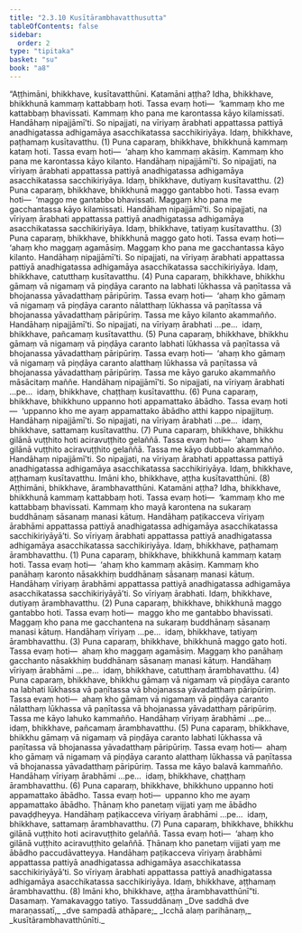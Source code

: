 ```yaml
---
title: "2.3.10 Kusītārambhavatthusutta"
tableOfContents: false
sidebar:
  order: 2
type: "tipitaka"
basket: "su"
book: "a8"
---
```



<DynamicBreadcrumb />

<Division number="80" book="a8">

<Paragraph number="787" book="a8">
“Aṭṭhimāni, bhikkhave, kusītavatthūni. Katamāni aṭṭha? Idha, bhikkhave, bhikkhunā kammaṃ kattabbaṃ hoti. Tassa evaṃ hoti—  ‘kammaṃ kho me kattabbaṃ bhavissati. Kammaṃ kho pana me karontassa kāyo kilamissati. Handāhaṃ nipajjāmī’ti. So nipajjati, na vīriyaṃ ārabhati appattassa pattiyā anadhigatassa adhigamāya asacchikatassa sacchikiriyāya. Idaṃ, bhikkhave, paṭhamaṃ kusītavatthu. (1)
</Paragraph>

<Paragraph number="788" book="a8">
Puna caparaṃ, bhikkhave, bhikkhunā kammaṃ kataṃ hoti. Tassa evaṃ hoti—  ‘ahaṃ kho kammaṃ akāsiṃ. Kammaṃ kho pana me karontassa kāyo kilanto. Handāhaṃ nipajjāmī’ti. So nipajjati, na vīriyaṃ ārabhati appattassa pattiyā anadhigatassa adhigamāya asacchikatassa sacchikiriyāya. Idaṃ, bhikkhave, dutiyaṃ kusītavatthu. (2)
</Paragraph>

<Paragraph number="789" book="a8">
Puna caparaṃ, bhikkhave, bhikkhunā maggo gantabbo hoti. Tassa evaṃ hoti—  ‘maggo me gantabbo bhavissati. Maggaṃ kho pana me gacchantassa kāyo kilamissati. Handāhaṃ nipajjāmī’ti. So nipajjati, na vīriyaṃ ārabhati appattassa pattiyā anadhigatassa adhigamāya asacchikatassa sacchikiriyāya. Idaṃ, bhikkhave, tatiyaṃ kusītavatthu. (3)
</Paragraph>

<Paragraph number="790" book="a8">
Puna caparaṃ, bhikkhave, bhikkhunā maggo gato hoti. Tassa evaṃ hoti—  ‘ahaṃ kho maggaṃ agamāsiṃ. Maggaṃ kho pana me gacchantassa kāyo kilanto. Handāhaṃ nipajjāmī’ti. So nipajjati, na vīriyaṃ ārabhati appattassa pattiyā anadhigatassa adhigamāya asacchikatassa sacchikiriyāya. Idaṃ, bhikkhave, catutthaṃ kusītavatthu. (4)
</Paragraph>

<Paragraph number="791" book="a8">
Puna caparaṃ, bhikkhave, bhikkhu gāmaṃ vā nigamaṃ vā piṇḍāya caranto na labhati lūkhassa vā paṇītassa vā bhojanassa yāvadatthaṃ pāripūriṃ. Tassa evaṃ hoti—  ‘ahaṃ kho gāmaṃ vā nigamaṃ vā piṇḍāya caranto nālatthaṃ lūkhassa vā paṇītassa vā bhojanassa yāvadatthaṃ pāripūriṃ. Tassa me kāyo kilanto akammañño. Handāhaṃ nipajjāmī’ti. So nipajjati, na vīriyaṃ ārabhati …pe…  idaṃ, bhikkhave, pañcamaṃ kusītavatthu. (5)
</Paragraph>

<Paragraph number="792" book="a8">
Puna caparaṃ, bhikkhave, bhikkhu gāmaṃ vā nigamaṃ vā piṇḍāya caranto labhati lūkhassa vā paṇītassa vā bhojanassa yāvadatthaṃ pāripūriṃ. Tassa evaṃ hoti—  ‘ahaṃ kho gāmaṃ vā nigamaṃ vā piṇḍāya caranto alatthaṃ lūkhassa vā paṇītassa vā bhojanassa yāvadatthaṃ pāripūriṃ. Tassa me kāyo garuko akammañño māsācitaṃ maññe. Handāhaṃ nipajjāmī’ti. So nipajjati, na vīriyaṃ ārabhati …pe…  idaṃ, bhikkhave, chaṭṭhaṃ kusītavatthu. (6)
</Paragraph>

<Paragraph number="793" book="a8">
Puna caparaṃ, bhikkhave, bhikkhuno uppanno hoti appamattako ābādho. Tassa evaṃ hoti—  ‘uppanno kho me ayaṃ appamattako ābādho atthi kappo nipajjituṃ. Handāhaṃ nipajjāmī’ti. So nipajjati, na vīriyaṃ ārabhati …pe…  idaṃ, bhikkhave, sattamaṃ kusītavatthu. (7)
</Paragraph>

<Paragraph number="794" book="a8">
Puna caparaṃ, bhikkhave, bhikkhu gilānā vuṭṭhito hoti aciravuṭṭhito gelaññā. Tassa evaṃ hoti—  ‘ahaṃ kho gilānā vuṭṭhito aciravuṭṭhito gelaññā. Tassa me kāyo dubbalo akammañño. Handāhaṃ nipajjāmī’ti. So nipajjati, na vīriyaṃ ārabhati appattassa pattiyā anadhigatassa adhigamāya asacchikatassa sacchikiriyāya. Idaṃ, bhikkhave, aṭṭhamaṃ kusītavatthu. Imāni kho, bhikkhave, aṭṭha kusītavatthūni. (8)
</Paragraph>

<Paragraph number="795" book="a8">
Aṭṭhimāni, bhikkhave, ārambhavatthūni. Katamāni aṭṭha? Idha, bhikkhave, bhikkhunā kammaṃ kattabbaṃ hoti. Tassa evaṃ hoti—  ‘kammaṃ kho me kattabbaṃ bhavissati. Kammaṃ kho mayā karontena na sukaraṃ buddhānaṃ sāsanaṃ manasi kātuṃ. Handāhaṃ paṭikacceva vīriyaṃ ārabhāmi appattassa pattiyā anadhigatassa adhigamāya asacchikatassa sacchikiriyāyā’ti. So vīriyaṃ ārabhati appattassa pattiyā anadhigatassa adhigamāya asacchikatassa sacchikiriyāya. Idaṃ, bhikkhave, paṭhamaṃ ārambhavatthu. (1)
</Paragraph>

<Paragraph number="796" book="a8">
Puna caparaṃ, bhikkhave, bhikkhunā kammaṃ kataṃ hoti. Tassa evaṃ hoti—  ‘ahaṃ kho kammaṃ akāsiṃ. Kammaṃ kho panāhaṃ karonto nāsakkhiṃ buddhānaṃ sāsanaṃ manasi kātuṃ. Handāhaṃ vīriyaṃ ārabhāmi appattassa pattiyā anadhigatassa adhigamāya asacchikatassa sacchikiriyāyā’ti. So vīriyaṃ ārabhati. Idaṃ, bhikkhave, dutiyaṃ ārambhavatthu. (2)
</Paragraph>

<Paragraph number="797" book="a8">
Puna caparaṃ, bhikkhave, bhikkhunā maggo gantabbo hoti. Tassa evaṃ hoti—  maggo kho me gantabbo bhavissati. Maggaṃ kho pana me gacchantena na sukaraṃ buddhānaṃ sāsanaṃ manasi kātuṃ. Handāhaṃ vīriyaṃ …pe…  idaṃ, bhikkhave, tatiyaṃ ārambhavatthu. (3)
</Paragraph>

<Paragraph number="798" book="a8">
Puna caparaṃ, bhikkhave, bhikkhunā maggo gato hoti. Tassa evaṃ hoti—  ahaṃ kho maggaṃ agamāsiṃ. Maggaṃ kho panāhaṃ gacchanto nāsakkhiṃ buddhānaṃ sāsanaṃ manasi kātuṃ. Handāhaṃ vīriyaṃ ārabhāmi …pe…  idaṃ, bhikkhave, catutthaṃ ārambhavatthu. (4)
</Paragraph>

<Paragraph number="799" book="a8">
Puna caparaṃ, bhikkhave, bhikkhu gāmaṃ vā nigamaṃ vā piṇḍāya caranto na labhati lūkhassa vā paṇītassa vā bhojanassa yāvadatthaṃ pāripūriṃ. Tassa evaṃ hoti—  ahaṃ kho gāmaṃ vā nigamaṃ vā piṇḍāya caranto nālatthaṃ lūkhassa vā paṇītassa vā bhojanassa yāvadatthaṃ pāripūriṃ. Tassa me kāyo lahuko kammañño. Handāhaṃ vīriyaṃ ārabhāmi …pe…  idaṃ, bhikkhave, pañcamaṃ ārambhavatthu. (5)
</Paragraph>

<Paragraph number="800" book="a8">
Puna caparaṃ, bhikkhave, bhikkhu gāmaṃ vā nigamaṃ vā piṇḍāya caranto labhati lūkhassa vā paṇītassa vā bhojanassa yāvadatthaṃ pāripūriṃ. Tassa evaṃ hoti—  ahaṃ kho gāmaṃ vā nigamaṃ vā piṇḍāya caranto alatthaṃ lūkhassa vā paṇītassa vā bhojanassa yāvadatthaṃ pāripūriṃ. Tassa me kāyo balavā kammañño. Handāhaṃ vīriyaṃ ārabhāmi …pe…  idaṃ, bhikkhave, chaṭṭhaṃ ārambhavatthu. (6)
</Paragraph>

<Paragraph number="801" book="a8">
Puna caparaṃ, bhikkhave, bhikkhuno uppanno hoti appamattako ābādho. Tassa evaṃ hoti—  uppanno kho me ayaṃ appamattako ābādho. Ṭhānaṃ kho panetaṃ vijjati yaṃ me ābādho pavaḍḍheyya. Handāhaṃ paṭikacceva vīriyaṃ ārabhāmi …pe…  idaṃ, bhikkhave, sattamaṃ ārambhavatthu. (7)
</Paragraph>

<Paragraph number="802" book="a8">
Puna caparaṃ, bhikkhave, bhikkhu gilānā vuṭṭhito hoti aciravuṭṭhito gelaññā. Tassa evaṃ hoti—  ‘ahaṃ kho gilānā vuṭṭhito aciravuṭṭhito gelaññā. Ṭhānaṃ kho panetaṃ vijjati yaṃ me ābādho paccudāvatteyya. Handāhaṃ paṭikacceva vīriyaṃ ārabhāmi appattassa pattiyā anadhigatassa adhigamāya asacchikatassa sacchikiriyāyā’ti. So vīriyaṃ ārabhati appattassa pattiyā anadhigatassa adhigamāya asacchikatassa sacchikiriyāya. Idaṃ, bhikkhave, aṭṭhamaṃ ārambhavatthu. (8)
</Paragraph>

<Paragraph number="803" book="a8">
Imāni kho, bhikkhave, aṭṭha ārambhavatthūnī”ti.

</Paragraph>
</Division>

<Paragraph number="804" type="center" book="a8">
Dasamaṃ.



</Paragraph>

<Paragraph number="805" type="center" book="a8">
Yamakavaggo tatiyo.



</Paragraph>

<Paragraph number="806" type="center" book="a8">
Tassuddānaṃ


</Paragraph>

<Paragraph number="807" type="verses" book="a8">
_Dve saddhā dve maraṇassatī,_  
_dve sampadā athāpare;_  
_Icchā alaṃ parihānaṃ,_  
_kusītārambhavatthūnīti._
</Paragraph>